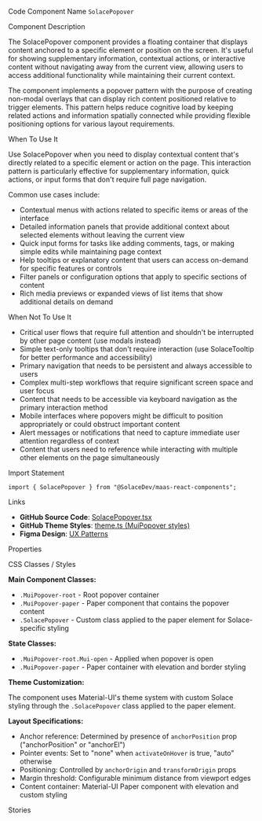 
<Meta of={SolacePopoverStories} />

<Title>Solace Popover</Title>

<Description of={SolacePopoverStories} />

<Subtitle>Code Component Name</Subtitle>
`SolacePopover`

<Subtitle>Component Description</Subtitle>

The SolacePopover component provides a floating container that displays content anchored to a specific element or position on the screen. It's useful for showing supplementary information, contextual actions, or interactive content without navigating away from the current view, allowing users to access additional functionality while maintaining their current context.

The component implements a popover pattern with the purpose of creating non-modal overlays that can display rich content positioned relative to trigger elements. This pattern helps reduce cognitive load by keeping related actions and information spatially connected while providing flexible positioning options for various layout requirements.

<Subtitle>When To Use It</Subtitle>

Use SolacePopover when you need to display contextual content that's directly related to a specific element or action on the page. This interaction pattern is particularly effective for supplementary information, quick actions, or input forms that don't require full page navigation.

Common use cases include:

- Contextual menus with actions related to specific items or areas of the interface
- Detailed information panels that provide additional context about selected elements without leaving the current view
- Quick input forms for tasks like adding comments, tags, or making simple edits while maintaining page context
- Help tooltips or explanatory content that users can access on-demand for specific features or controls
- Filter panels or configuration options that apply to specific sections of content
- Rich media previews or expanded views of list items that show additional details on demand

<Subtitle>When Not To Use It</Subtitle>

- Critical user flows that require full attention and shouldn't be interrupted by other page content (use modals instead)
- Simple text-only tooltips that don't require interaction (use SolaceTooltip for better performance and accessibility)
- Primary navigation that needs to be persistent and always accessible to users
- Complex multi-step workflows that require significant screen space and user focus
- Content that needs to be accessible via keyboard navigation as the primary interaction method
- Mobile interfaces where popovers might be difficult to position appropriately or could obstruct important content
- Alert messages or notifications that need to capture immediate user attention regardless of context
- Content that users need to reference while interacting with multiple other elements on the page simultaneously

<Subtitle>Import Statement</Subtitle>

```tsx
import { SolacePopover } from "@SolaceDev/maas-react-components";
```

<Subtitle>Links</Subtitle>

- **GitHub Source Code**: [SolacePopover.tsx](https://github.com/SolaceDev/maas-react-components/blob/main/src/components/SolacePopover.tsx)
- **GitHub Theme Styles**: <a href="https://github.com/SolaceDev/maas-react-components/blob/main/src/resources/theme.ts#:~:text=MuiPopover" target="_blank">theme.ts (MuiPopover styles)</a>
- **Figma Design**: [UX Patterns](https://www.figma.com/design/4Y6nwn19uTNgpxzNAP5Vqe/Patterns?node-id=21909-955&p=f&t=krT48Tpudmfvc1Pl-0)

<Subtitle>Properties</Subtitle>

<ArgTypes of={SolacePopoverStories} />

<Subtitle>CSS Classes / Styles</Subtitle>

**Main Component Classes:**

- `.MuiPopover-root` - Root popover container
- `.MuiPopover-paper` - Paper component that contains the popover content
- `.SolacePopover` - Custom class applied to the paper element for Solace-specific styling

**State Classes:**

- `.MuiPopover-root.Mui-open` - Applied when popover is open
- `.MuiPopover-paper` - Paper container with elevation and border styling

**Theme Customization:**

The component uses Material-UI's theme system with custom Solace styling through the `.SolacePopover` class applied to the paper element.

**Layout Specifications:**

- Anchor reference: Determined by presence of `anchorPosition` prop ("anchorPosition" or "anchorEl")
- Pointer events: Set to "none" when `activateOnHover` is true, "auto" otherwise
- Positioning: Controlled by `anchorOrigin` and `transformOrigin` props
- Margin threshold: Configurable minimum distance from viewport edges
- Content container: Material-UI Paper component with elevation and custom styling

<Subtitle>Stories</Subtitle>

<CustomStories />
